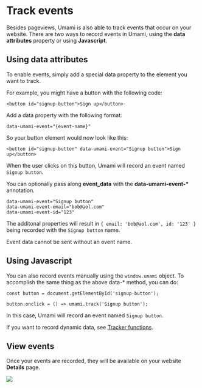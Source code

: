 # Track events

Besides pageviews, Umami is also able to track events that occur on your website. There are two ways to record
events in Umami, using the **data attributes** property or using **Javascript**.

## Using data attributes

To enable events, simply add a special data property to the element you want to track.

For example, you might have a button with the following code:

```
<button id="signup-button">Sign up</button>
```

Add a data property with the following format:

```
data-umami-event="{event-name}"
```

So your button element would now look like this:

```
<button id="signup-button" data-umami-event="Signup button">Sign up</button>
```

When the user clicks on this button, Umami will record an event named `Signup button`.

You can optionally pass along **event_data** with the **data-umami-event-\*** annotation.

```
data-umami-event="Signup button"
data-umami-event-email="bob@aol.com"
data-umami-event-id="123"
```

The additonal properties will result in `{ email: 'bob@aol.com', id: '123' }` being recorded with the `Signup button` name.

Event data cannot be sent without an event name.

## Using Javascript

You can also record events manually using the `window.umami` object. To accomplish the same thing as the above
data-\* method, you can do:

```
const button = document.getElementById('signup-button');

button.onclick = () => umami.track('Signup button');
```

In this case, Umami will record an event named `Signup button`.

If you want to record dynamic data, see [Tracker functions](/docs/tracker-functions).

## View events

Once your events are recorded, they will be available on your website **Details** page.

<img src="/images/v1/events.png" />
